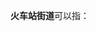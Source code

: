 '''火车站街道'''可以指：
{{PRC admin/disambig|62/01/02/013/000|62/07/02/005/000|63/01/02/005/000|63/28/02/003/000|64/02/05/006/000|65/40/03/005/000}}
{{disambig|cat=五字乡级行政区划-街道名消歧义}}